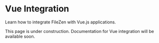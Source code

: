 # Vue Integration

Learn how to integrate FileZen with Vue.js applications.

This page is under construction. Documentation for Vue integration will be available soon. 